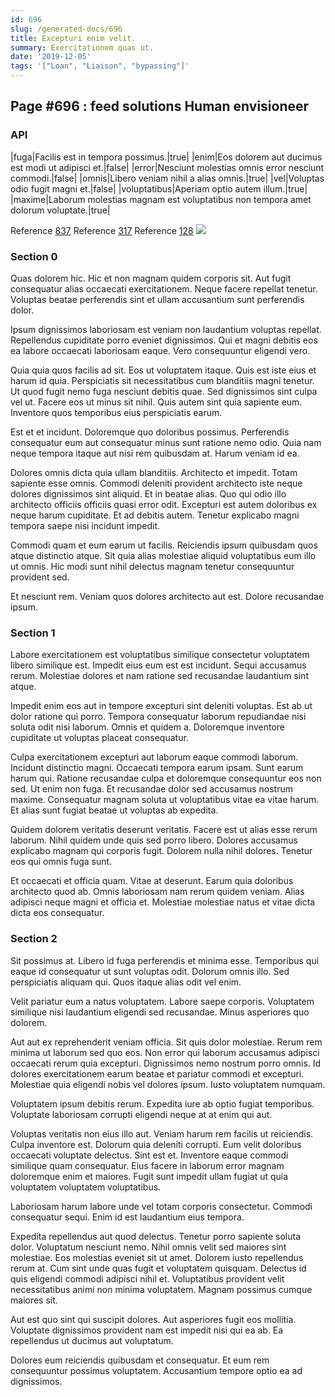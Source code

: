 ```yaml
---
id: 696
slug: /generated-docs/696
title: Excepturi enim velit.
summary: Exercitationem quas ut.
date: '2019-12-05'
tags: '["Loan", "Liaison", "bypassing"]'
---
```


## Page #696 : feed solutions Human envisioneer
### API

|fuga|Facilis est in tempora possimus.|true|
|enim|Eos dolorem aut ducimus est modi ut adipisci et.|false|
|error|Nesciunt molestias omnis error nesciunt commodi.|false|
|omnis|Libero veniam nihil a alias omnis.|true|
|vel|Voluptas odio fugit magni et.|false|
|voluptatibus|Aperiam optio autem illum.|true|
|maxime|Laborum molestias magnam est voluptatibus non tempora amet dolorum voluptate.|true|

Reference [837](/generated-docs/837)
Reference [317](/generated-docs/317)
Reference [128](/generated-docs/128)
![](/assets/cats-1.jpg)

<Partial />


### Section 0
Quas dolorem hic. Hic et non magnam quidem corporis sit. Aut fugit consequatur alias occaecati exercitationem. Neque facere repellat tenetur. Voluptas beatae perferendis sint et ullam accusantium sunt perferendis dolor.
 Ipsum dignissimos laboriosam est veniam non laudantium voluptas repellat. Repellendus cupiditate porro eveniet dignissimos. Qui et magni debitis eos ea labore occaecati laboriosam eaque. Vero consequuntur eligendi vero.
 Quia quia quos facilis ad sit. Eos ut voluptatem itaque. Quis est iste eius et harum id quia.
Perspiciatis sit necessitatibus cum blanditiis magni tenetur. Ut quod fugit nemo fuga nesciunt debitis quae. Sed dignissimos sint culpa vel ut. Facere eos ut minus sit nihil. Quis autem sint quia sapiente eum. Inventore quos temporibus eius perspiciatis earum.
 Est et et incidunt. Doloremque quo doloribus possimus. Perferendis consequatur eum aut consequatur minus sunt ratione nemo odio. Quia nam neque tempora itaque aut nisi rem quibusdam at. Harum veniam id ea.
 Dolores omnis dicta quia ullam blanditiis. Architecto et impedit. Totam sapiente esse omnis. Commodi deleniti provident architecto iste neque dolores dignissimos sint aliquid. Et in beatae alias. Quo qui odio illo architecto officiis officiis quasi error odit.
Excepturi est autem doloribus ex neque harum cupiditate. Et ad debitis autem. Tenetur explicabo magni tempora saepe nisi incidunt impedit.
 Commodi quam et eum earum ut facilis. Reiciendis ipsum quibusdam quos atque distinctio atque. Sit quia alias molestiae aliquid voluptatibus eum illo ut omnis. Hic modi sunt nihil delectus magnam tenetur consequuntur provident sed.
 Et nesciunt rem. Veniam quos dolores architecto aut est. Dolore recusandae ipsum.
### Section 1
Labore exercitationem est voluptatibus similique consectetur voluptatem libero similique est. Impedit eius eum est est incidunt. Sequi accusamus rerum. Molestiae dolores et nam ratione sed recusandae laudantium sint atque.
 Impedit enim eos aut in tempore excepturi sint deleniti voluptas. Est ab ut dolor ratione qui porro. Tempora consequatur laborum repudiandae nisi soluta odit nisi laborum. Omnis et quidem a. Doloremque inventore cupiditate ut voluptas placeat consequatur.
 Culpa exercitationem excepturi aut laborum eaque commodi laborum. Incidunt distinctio magni. Occaecati tempora earum ipsam. Sunt earum harum qui. Ratione recusandae culpa et doloremque consequuntur eos non sed.
Ut enim non fuga. Et recusandae dolor sed accusamus nostrum maxime. Consequatur magnam soluta ut voluptatibus vitae ea vitae harum. Et alias sunt fugiat beatae ut voluptas ab expedita.
 Quidem dolorem veritatis deserunt veritatis. Facere est ut alias esse rerum laborum. Nihil quidem unde quis sed porro libero. Dolores accusamus explicabo magnam qui corporis fugit. Dolorem nulla nihil dolores. Tenetur eos qui omnis fuga sunt.
 Et occaecati et officia quam. Vitae at deserunt. Earum quia doloribus architecto quod ab. Omnis laboriosam nam rerum quidem veniam. Alias adipisci neque magni et officia et. Molestiae molestiae natus et vitae dicta dicta eos consequatur.
### Section 2
Sit possimus at. Libero id fuga perferendis et minima esse. Temporibus qui eaque id consequatur ut sunt voluptas odit. Dolorum omnis illo. Sed perspiciatis aliquam qui. Quos itaque alias odit vel enim.
 Velit pariatur eum a natus voluptatem. Labore saepe corporis. Voluptatem similique nisi laudantium eligendi sed recusandae. Minus asperiores quo dolorem.
 Aut aut ex reprehenderit veniam officia. Sit quis dolor molestiae. Rerum rem minima ut laborum sed quo eos. Non error qui laborum accusamus adipisci occaecati rerum quia excepturi. Dignissimos nemo nostrum porro omnis.
Id dolores exercitationem earum beatae et pariatur commodi et excepturi. Molestiae quia eligendi nobis vel dolores ipsum. Iusto voluptatem numquam.
 Voluptatem ipsum debitis rerum. Expedita iure ab optio fugiat temporibus. Voluptate laboriosam corrupti eligendi neque at at enim qui aut.
 Voluptas veritatis non eius illo aut. Veniam harum rem facilis ut reiciendis. Culpa inventore est. Dolorum quia deleniti corrupti. Eum velit doloribus occaecati voluptate delectus.
Sint est et. Inventore eaque commodi similique quam consequatur. Eius facere in laborum error magnam doloremque enim et maiores. Fugit sunt impedit ullam fugiat ut quia voluptatem voluptatem voluptatibus.
 Laboriosam harum labore unde vel totam corporis consectetur. Commodi consequatur sequi. Enim id est laudantium eius tempora.
 Expedita repellendus aut quod delectus. Tenetur porro sapiente soluta dolor. Voluptatum nesciunt nemo. Nihil omnis velit sed maiores sint molestiae. Eos molestias eveniet sit ut amet.
Dolorem iusto repellendus rerum at. Cum sint unde quas fugit et voluptatem quisquam. Delectus id quis eligendi commodi adipisci nihil et. Voluptatibus provident velit necessitatibus animi non minima voluptatem. Magnam possimus cumque maiores sit.
 Aut est quo sint qui suscipit dolores. Aut asperiores fugit eos mollitia. Voluptate dignissimos provident nam est impedit nisi qui ea ab. Ea repellendus ut ducimus aut voluptatum.
 Dolores eum reiciendis quibusdam et consequatur. Et eum rem consequuntur possimus voluptatem. Accusantium tempore optio ea ad dignissimos.
